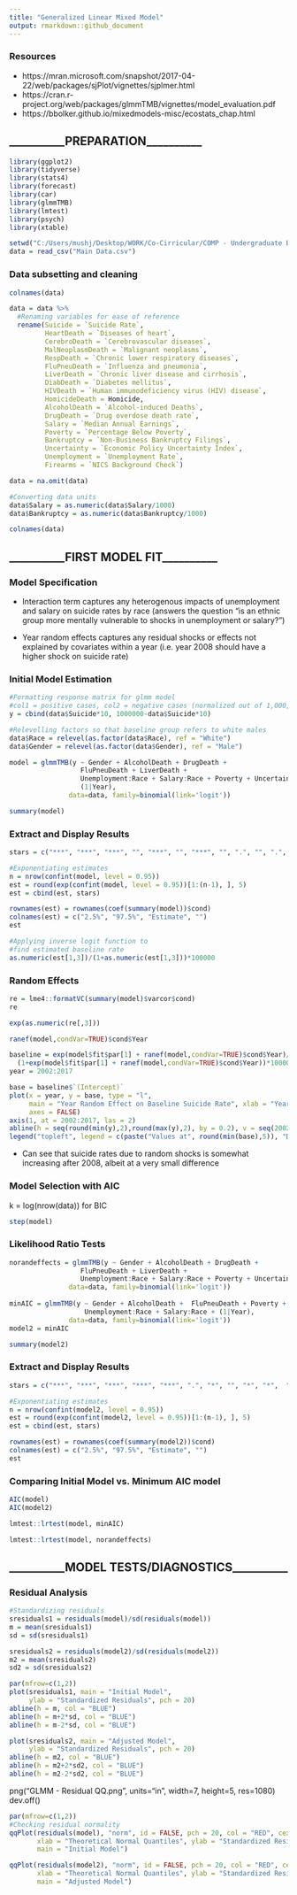 ```yaml
---
title: "Generalized Linear Mixed Model"
output: rmarkdown::github_document
---
```


### Resources

* https://mran.microsoft.com/snapshot/2017-04-22/web/packages/sjPlot/vignettes/sjplmer.html
* https://cran.r-project.org/web/packages/glmmTMB/vignettes/model_evaluation.pdf
* https://bbolker.github.io/mixedmodels-misc/ecostats_chap.html




## __________PREPARATION__________

```r
library(ggplot2)
library(tidyverse)
library(stats4)
library(forecast)
library(car)
library(glmmTMB)
library(lmtest)
library(psych)
library(xtable)
```

```r
setwd("C:/Users/mushj/Desktop/WORK/Co-Cirricular/COMP - Undergraduate Big Data Challenge 2020")
data = read_csv("Main Data.csv")
```


### Data subsetting and cleaning

```r
colnames(data)
```

```r
data = data %>%
  #Renaming variables for ease of reference
  rename(Suicide = `Suicide Rate`, 
         HeartDeath = `Diseases of heart`, 
         CerebroDeath = `Cerebrovascular diseases`, 
         MalNeoplasmDeath = `Malignant neoplasms`,
         RespDeath = `Chronic lower respiratory diseases`, 
         FluPneuDeath = `Influenza and pneumonia`, 
         LiverDeath = `Chronic liver disease and cirrhosis`, 
         DiabDeath = `Diabetes mellitus`, 
         HIVDeath = `Human immunodeficiency virus (HIV) disease`,
         HomicideDeath = Homicide,
         AlcoholDeath = `Alcohol-induced Deaths`, 
         DrugDeath = `Drug overdose death rate`, 
         Salary = `Median Annual Earnings`,
         Poverty = `Percentage Below Poverty`, 
         Bankruptcy = `Non-Business Bankruptcy Filings`, 
         Uncertainty = `Economic Policy Uncertainty Index`, 
         Unemployment = `Unemployment Rate`,
         Firearms = `NICS Background Check`)
```

```r
data = na.omit(data)
```

```r
#Converting data units
data$Salary = as.numeric(data$Salary/1000)
data$Bankruptcy = as.numeric(data$Bankruptcy/1000)
```

```r
colnames(data)
```




## __________FIRST MODEL FIT__________


### Model Specification

\begin{align}
\text{Let } Y_{trg} &= \text{Number of suicide cases in year } t, \text{ from the race group } r, \text{ and gender group } g. \\[20pt]
Y_{trg}|U_t &\sim Bin(N_{trg},P_{trg}), \\[5pt]
&\text{ where } N_{trg} = \text{ population size of that group in that year} \\[5pt]
&\text{ and } P_{trg} = \text{proportion of that population who committed suicide.} \\[20pt]
\text{Estimate } &P_{trg} \text{ using a logistic link, with employment-race interaction and year random effects:} \\[5pt]
\log \left( \frac{P_{trg}}{1-P_{trg}} \right) &= Gender_g + DrugDeath_{trg} + AlcoholDeath_{trg} \\[5pt]
& + Salary_{trg} + (Race_r:Salary_{trg}) + Unemployment_{trg} + (Race_r:Unemployment_{trg}) + U_t \\[5pt]
&\space \text{where }U_t \sim N(0,\sigma_t^2)
\end{align}

* Interaction term captures any heterogenous impacts of unemployment and salary on suicide rates by race (answers the question "is an ethnic group more mentally vulnerable to shocks in unemployment or salary?")

* Year random effects captures any residual shocks or effects not explained by covariates within a year (i.e. year 2008 should have a higher shock on suicide rate)


### Initial Model Estimation

```r
#Formatting response matrix for glmm model
#col1 = positive cases, col2 = negative cases (normalized out of 1,000,000)
y = cbind(data$Suicide*10, 1000000-data$Suicide*10)

#Relevelling factors so that baseline group refers to white males
data$Race = relevel(as.factor(data$Race), ref = "White")
data$Gender = relevel(as.factor(data$Gender), ref = "Male")
```

```r
model = glmmTMB(y ~ Gender + AlcoholDeath + DrugDeath + 
                  FluPneuDeath + LiverDeath +
                  Unemployment:Race + Salary:Race + Poverty + Uncertainty +
                  (1|Year),
               data=data, family=binomial(link='logit'))

summary(model)
```


### Extract and Display Results

```r
stars = c("***", "***", "***", "", "***", "", "***", "", ".", "", ".", "*", "*", "***", "**", "***")
```

```r
#Exponentiating estimates
n = nrow(confint(model, level = 0.95))
est = round(exp(confint(model, level = 0.95))[1:(n-1), ], 5)
est = cbind(est, stars)

rownames(est) = rownames(coef(summary(model))$cond)
colnames(est) = c("2.5%", "97.5%", "Estimate", "")
est
```

```r
#Applying inverse logit function to
#find estimated baseline rate
as.numeric(est[1,3])/(1+as.numeric(est[1,3]))*100000
```


### Random Effects

```r
re = lme4::formatVC(summary(model)$varcor$cond)
re
```

```r
exp(as.numeric(re[,3]))
```

```r
ranef(model,condVar=TRUE)$cond$Year
```

```r
baseline = exp(model$fit$par[1] + ranef(model,condVar=TRUE)$cond$Year)/
  (1+exp(model$fit$par[1] + ranef(model,condVar=TRUE)$cond$Year))*100000
year = 2002:2017
```

```r
base = baseline$`(Intercept)`
plot(x = year, y = base, type = "l",
     main = "Year Random Effect on Baseline Suicide Rate", xlab = "Year", ylab = "Suicides per 100k",
     axes = FALSE)
axis(1, at = 2002:2017, las = 2)
abline(h = seq(round(min(y),2),round(max(y),2), by = 0.2), v = seq(2002, 2017, by =1), col = "GREY", lty = "dotted")
legend("topleft", legend = c(paste("Values at", round(min(base),5)), "Differences by year too small to discern."), cex = 0.7)
```

* Can see that suicide rates due to random shocks is somewhat increasing after 2008, albeit at a very small difference


### Model Selection with AIC

k = log(nrow(data)) for BIC
```r
step(model)
```


### Likelihood Ratio Tests

```r
norandeffects = glmmTMB(y ~ Gender + AlcoholDeath + DrugDeath + 
                  FluPneuDeath + LiverDeath +
                  Unemployment:Race + Salary:Race + Poverty + Uncertainty,
               data=data, family=binomial(link='logit'))
  
minAIC = glmmTMB(y ~ Gender + AlcoholDeath +  FluPneuDeath + Poverty + Uncertainty + 
                   Unemployment:Race + Salary:Race + (1|Year),
               data=data, family=binomial(link='logit'))
model2 = minAIC
```

```r
summary(model2)
```


### Extract and Display Results

```r
stars = c("***", "***", "***", "***", "***", ".", "*", "", "*", "*",  "*", "***", "***", "***")
```

```r
#Exponentiating estimates
n = nrow(confint(model2, level = 0.95))
est = round(exp(confint(model2, level = 0.95))[1:(n-1), ], 5)
est = cbind(est, stars)

rownames(est) = rownames(coef(summary(model2))$cond)
colnames(est) = c("2.5%", "97.5%", "Estimate", "")
est
```


### Comparing Initial Model vs. Minimum AIC model

```r
AIC(model)
AIC(model2)
```

```r
lmtest::lrtest(model, minAIC)
```

```r
lmtest::lrtest(model, norandeffects)
```




## __________MODEL TESTS/DIAGNOSTICS__________


### Residual Analysis

```r
#Standardizing residuals
sresiduals1 = residuals(model)/sd(residuals(model))
m = mean(sresiduals1)
sd = sd(sresiduals1)

sresiduals2 = residuals(model2)/sd(residuals(model2))
m2 = mean(sresiduals2)
sd2 = sd(sresiduals2)
```

```r
par(mfrow=c(1,2))
plot(sresiduals1, main = "Initial Model",
     ylab = "Standardized Residuals", pch = 20)
abline(h = m, col = "BLUE")
abline(h = m+2*sd, col = "BLUE")
abline(h = m-2*sd, col = "BLUE")

plot(sresiduals2, main = "Adjusted Model",
     ylab = "Standardized Residuals", pch = 20)
abline(h = m2, col = "BLUE")
abline(h = m2+2*sd2, col = "BLUE")
abline(h = m2-2*sd2, col = "BLUE")
```

png("GLMM - Residual QQ.png", units="in", width=7, height=5, res=1080)
dev.off()
```r
par(mfrow=c(1,2))
#Checking residual normality
qqPlot(residuals(model), "norm", id = FALSE, pch = 20, col = "RED", cex = 0.8,
       xlab = "Theoretical Normal Quantiles", ylab = "Standardized Residuals",
       main = "Initial Model")

qqPlot(residuals(model2), "norm", id = FALSE, pch = 20, col = "RED", cex = 0.8,
       xlab = "Theoretical Normal Quantiles", ylab = "Standardized Residuals",
       main = "Adjusted Model")
```
